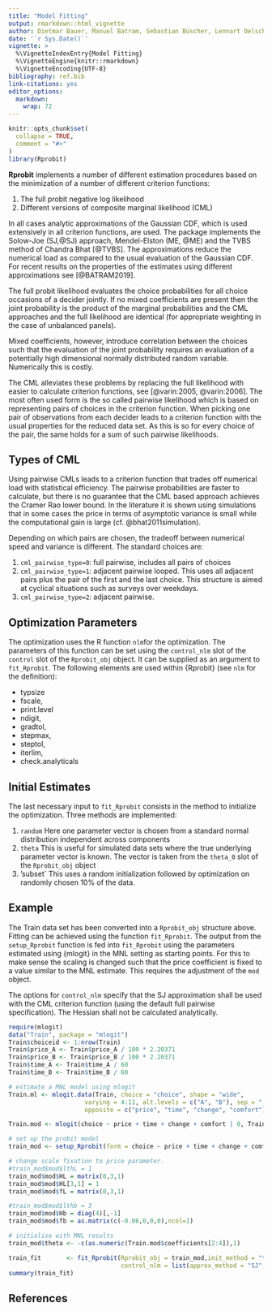 ```yaml
---
title: "Model Fitting"
output: rmarkdown::html_vignette
author: Dietmar Bauer, Manuel Batram, Sebastian Büscher, Lennart Oelschläger
date: '`r Sys.Date()`'
vignette: >
  %\VignetteIndexEntry{Model Fitting}
  %\VignetteEngine{knitr::rmarkdown}
  %\VignetteEncoding{UTF-8}
bibliography: ref.bib
link-citations: yes
editor_options: 
  markdown: 
    wrap: 72
---
```


```r
knitr::opts_chunk$set(
  collapse = TRUE,
  comment = "#>"
)
library(Rprobit)
```

**Rprobit** implements a number of different estimation procedures based on the minimization of a number of different criterion functions:

1. The full probit negative log likelihood
2. Different versions of composite marginal likelihood (CML)

In all cases analytic approximations of the Gaussian CDF, which is used extensively in all criterion functions, are used. The package implements the Solow-Joe (SJ,@SJ) approach, Mendel-Elston (ME, @ME) and the TVBS method of Chandra Bhat [@TVBS]. The approximations 
reduce the numerical load as compared to the usual evaluation of the Gaussian CDF. For recent results on the properties of the estimates using different approximations see [@BATRAM2019]. 

The full probit likelihood evaluates the choice probabilities for all choice occasions of a decider jointly. 
If no mixed coefficients are present then the joint probability is the product of the marginal probabilities and the CML approaches and the full likelihood are identical (for appropriate weighting in the case of unbalanced panels).

Mixed coefficients, however,  introduce correlation between the choices such that the evaluation of the joint probability requires an evaluation of a potentially high dimensional normally distributed random variable. Numerically this is costly. 

The CML alleviates these problems by replacing the full likelihood with easier to calculate criterion functions, see [@varin:2005, @varin:2006]. The most often used form is the so called pairwise likelihood which is based on representing pairs of choices in the criterion function. When picking one pair of observations from each decider leads to a criterion function with the usual properties for the reduced data set. As this is so for every choice of the pair, the same holds for a sum of such pairwise likelihoods. 

## Types of CML 
Using pairwise CMLs leads to a criterion function that trades off numerical load with statistical efficiency. The pairwise probabilities are faster to calculate, but there is no guarantee that the CML based approach achieves the Cramer Rao lower bound. In the literature it is shown using simulations that in some cases the price in terms of asymptotic variance is small while the computational gain is large (cf. @bhat2011simulation). 

Depending on which pairs are chosen, the tradeoff between numerical speed and variance is different. The standard choices are:

1. `cml_pairwise_type=0`: full pairwise, includes all pairs of choices
2. `cml_pairwise_type=1`: adjacent pairwise looped. This uses all adjacent pairs plus the pair of the first and the last choice. This structure is aimed at cyclical situations such as surveys over weekdays.
3.  `cml_pairwise_type=2`: adjacent pairwise.

## Optimization Parameters
The optimization uses the R function `nlm`for the optimization. The parameters of this function can be set using the `control_nlm`  slot of the  `control`  slot of the `Rprobit_obj`  object. It can be supplied as an argument to `fit_Rprobit`. The following elements are used within {Rprobit} (see `nlm` for the definition): 

- typsize 
- fscale, 
- print.level 
- ndigit, 
- gradtol, 
- stepmax, 
- steptol, 
- iterlim, 
- check.analyticals
    
## Initial Estimates                   
The last necessary input to `fit_Rprobit` consists in the method to initialize the optimization. Three methods are implemented:

1. `random` Here one parameter vector is chosen from a standard normal distribution independent across components
2. `theta` This is useful for simulated data sets where the true underlying parameter vector is known. The vector is taken from the `theta_0` slot of the `Rprobit_obj` object
3. 'subset` This uses a random initialization followed by optimization on randomly chosen 10% of the data. 

## Example 
The Train data set has been converted into a `Rprobit_obj` structure above. Fitting can be achieved using the function `fit_Rprobit`. 
The output from the `setup_Rprobit` function is fed into `fit_Rprobit` using the parameters estimated using {mlogit} in the MNL setting as starting points. For this to make sense the scaling is changed such that the price coefficient is fixed to a value similar to the MNL estimate. This requires the adjustment of the `mod` object. 

The options for `control_nlm` specify that the SJ approximation shall be used with the CML criterion function (using the default full pairwise specification). The Hessian shall not be calculated analytically. 

```r
require(mlogit)
data("Train", package = "mlogit")
Train$choiceid <- 1:nrow(Train)
Train$price_A <- Train$price_A / 100 * 2.20371
Train$price_B <- Train$price_B / 100 * 2.20371
Train$time_A <- Train$time_A / 60
Train$time_B <- Train$time_B / 60

# estimate a MNL model using mlogit
Train.ml <- mlogit.data(Train, choice = "choice", shape = "wide",
                     varying = 4:11, alt.levels = c("A", "B"), sep = "_",
                     opposite = c("price", "time", "change", "comfort"))

Train.mod <- mlogit(choice ~ price + time + change + comfort | 0, Train.ml, reflevel = "A", R=500)

# set up the probit model
train_mod <- setup_Rprobit(form = choice ~ price + time + change + comfort | 0 ,  data_raw = Train,  ids = c("id"))

# change scale fixation to price parameter. 
#train_mod$mod$lthL = 1
train_mod$mod$HL = matrix(0,3,1)
train_mod$mod$HL[3,1] = 1
train_mod$mod$fL = matrix(0,3,1)

#train_mod$mod$lthb = 3
train_mod$mod$Hb = diag(4)[,-1]
train_mod$mod$fb = as.matrix(c(-0.06,0,0,0),ncol=1)

# initialise with MNL results
train_mod$theta <- -c(as.numeric(Train.mod$coefficients[2:4]),1)

train_fit       <- fit_Rprobit(Rprobit_obj = train_mod,init_method = "theta", 
                               control_nlm = list(approx_method = "SJ",probit = FALSE,hess = 0), cml_pair_type = 0)
summary(train_fit)
```


## References
